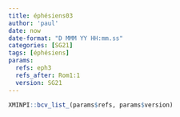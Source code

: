 ```yaml
---
title: éphésiens03
author: 'paul'
date: now
date-format: "D MMM YY HH:mm.ss"
categories: [SG21]
tags: [éphésiens]
params:
  refs: eph3
  refs_after: Rom1:1
  version: SG21
---
```


```r
XMINPI::bcv_list_(params$refs, params$version)
```

